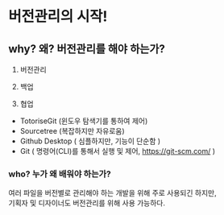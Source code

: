 # 버전관리의 시작!

## why? 왜? 버전관리를 해야 하는가?

1. 버전관리
 
2. 백업
 
3. 협업
 - TotoriseGit (윈도우 탐색기를 통하여 제어)
 - Sourcetree (복잡하지만 자유로움)
 - Github Desktop ( 심플하지만, 기능이 단순함 )
 - Git ( 명령어(CLI)를 통해서 실행 및 제어, https://git-scm.com/ )


### who? 누가 왜 배워야 하는가?
여러 파일을 버전별로 관리해야 하는 개발을 위해 주로 사용되긴 하지만,  
기획자 및 디자이너도 버전관리를 위해 사용 가능하다.  
